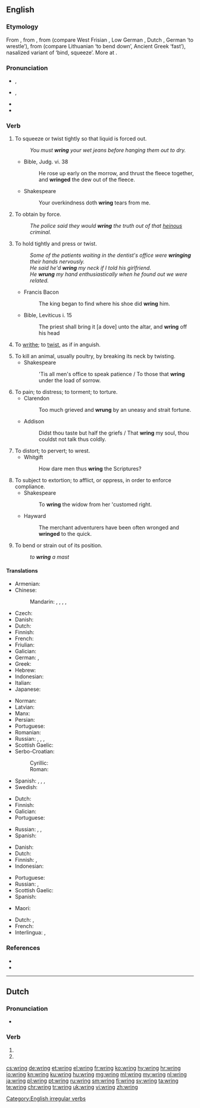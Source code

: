 ==English==

===Etymology===
From {{etyl|enm|en}} {{m|enm|wringen}}, from {{etyl|ang|en}} {{m|ang|wringan}}, from {{etyl|gem-pro|en}} {{m|gem-pro|*wringaną}} (compare West Frisian {{m|fy|wringe}}, Low German {{m|nds|wringen}}, Dutch {{m|nl|wringen}}, German {{m|de|ringen}} ‘to wrestle’), from {{etyl|ine-pro|en}} {{m|ine-pro|*wrenǵʰ-}} (compare Lithuanian {{m|lt|reñgtis}} ‘to bend down’, Ancient Greek {{m|grc|ῥίμφα}} ‘fast’), nasalized variant of {{m|ine-pro|*werǵʰ-}} ‘bind, squeeze’. More at {{l|en|worry}}.

===Pronunciation===
* {{enPR|rĭng}}, {{IPA|/ɹɪŋ/|lang=en}}
* {{a|US|also}} {{enPR|rēng}}, {{IPA|/ɹiːŋ/|lang=en}}
* {{homophones|ring|lang=en}}
* {{rhymes|ɪŋ|lang=en}}

===Verb===
{{en-verb|wrings|wringing|wrang|past2=wrung|past3=wringed|past3_qual=obsolete|wrung|past_ptc2=wringed|past_ptc2_qual=obsolete}}

# To squeeze or twist tightly so that liquid is forced out.
#: ''You must '''wring''' your wet jeans before hanging them out to dry.''
#* Bible, Judg. vi. 38
#*: He rose up early on the morrow, and thrust the fleece together, and '''wringed''' the dew out of the fleece.
#* Shakespeare
#*: Your overkindness doth '''wring''' tears from me.
# To obtain by force.
#: ''The police said they would '''wring''' the truth out of that [[heinous]] criminal.''
# To hold tightly and press or twist.
#: ''Some of the patients waiting in the dentist's office were '''wringing''' their hands nervously.''
#: ''He said he'd '''wring''' my neck if I told his girlfriend.''
#: ''He '''wrung''' my hand enthusiastically when he found out we were related.''
#* Francis Bacon
#*: The king began to find where his shoe did '''wring''' him.
#* Bible, Leviticus i. 15
#*: The priest shall bring it [a dove] unto the altar, and '''wring''' off his head
# {{label|en|intransitive}} To [[writhe]]; to [[twist]], as if in anguish.
# To kill an animal, usually poultry, by breaking its neck by twisting.
#* Shakespeare
#*: 'Tis all men's office to speak patience / To those that '''wring''' under the load of sorrow.
# To pain; to distress; to torment; to torture.
#* Clarendon
#*: Too much grieved and '''wrung''' by an uneasy and strait fortune.
#* Addison
#*: Didst thou taste but half the griefs / That '''wring''' my soul, thou couldst not talk thus coldly.
# To distort; to pervert; to wrest.
#* Whitgift
#*: How dare men thus '''wring''' the Scriptures?
# To subject to extortion; to afflict, or oppress, in order to enforce compliance.
#* Shakespeare
#*: To '''wring''' the widow from her 'customed right.
#* Hayward
#*: The merchant adventurers have been often wronged and '''wringed''' to the quick.
# {{label|en|nautical}} To bend or strain out of its position.
#: ''to '''wring''' a mast''

====Translations====
{{trans-top|to squeeze or twist tightly so that liquid is forced out}}
* Armenian: {{t+|hy|քամել}}
* Chinese:
*: Mandarin: {{t+|cmn|擰|sc=Hani}}, {{t+|cmn|拧|tr=níng|sc=Hani}}, {{t+|cmn|絞|sc=Hani}}, {{t+|cmn|绞|tr=jiǎo|sc=Hani}}, {{t+|cmn|扭|tr=niǔ|sc=Hani}}
* Czech: {{t+|cs|ždímat}}
* Danish: {{t|da|vride}}
* Dutch: {{t+|nl|uitwringen}}
* Finnish: {{t+|fi|vääntää}}
* French: {{t+|fr|essorer}}
* Friulian: {{t|fur|stuargi}}
* Galician: {{t|gl|espremer}}
* German: {{t+|de|wringen}}, {{t+|de|auswringen}}
* Greek: {{t+|el|στείβω}}
* Hebrew: {{t|he|סחט|tr=sakhát}}
* Indonesian: {{t+|id|peras}}
* Italian: {{t+|it|spremere}}
* Japanese: {{t|ja|絞る|tr=しぼる, shiboru|sc=Jpan}}
{{trans-mid}}
* Norman: {{t|nrf|teurtre}}
* Latvian: {{t+|lv|griezt}}
* Manx: {{t|gv|faast}}
* Persian: {{t+|fa|چلاندن|tr=čelândan|sc=fa-Arab}}
* Portuguese: {{t+|pt|torcer}}
* Romanian: {{t+|ro|stoarce}}
* Russian: {{t+|ru|выжима́ть|impf}}, {{t+|ru|вы́жать|pf}}, {{t+|ru|выкру́чивать|impf}}, {{t+|ru|вы́крутить|pf}}
* Scottish Gaelic: {{t|gd|snìomh}}
* Serbo-Croatian:
*: Cyrillic: {{t|sh|исциједити}}
*: Roman: {{t+|sh|iscijediti}}
* Spanish: {{t+|es|exprimir}}, {{t+|es|retorcer}}, {{t+|es|escurrir}}, {{t+|es|retorcer}}
* Swedish: {{t|sv|vrida ur}}
{{trans-bottom}}

{{trans-top|to obtain by force}}
* Dutch: {{t+|nl|afpersen}}
* Finnish: {{t+|fi|puristaa}}
* Galician: {{t|gl|espremer}}
* Portuguese: {{t+|pt|arrancar}}
{{trans-mid}}
* Russian: {{t+|ru|выжима́ть|impf}}, {{t+|ru|вы́жать|pf}}, {{t+|ru|вымога́ть|impf}}
* Spanish: {{t+|es|exprimir}}
{{trans-bottom}}

{{trans-top|to hold tightly and press or twist}}
* Danish: {{t|da|vride}}
* Dutch: {{t+|nl|wringen}}
* Finnish: {{t+|fi|väännellä}} {{qualifier|hands}}, {{t+|fi|vääntää}} {{t|fi|niskat nurin}} {{qualifier|neck}}
* Indonesian: {{t+|id|remas}}
{{trans-mid}}
* Portuguese: {{t+|pt|torcer}}
* Russian: {{t+|ru|сжима́ть|impf}}, {{t+|ru|сжать|pf}}
* Scottish Gaelic: {{t|gd|snìomh}}
* Spanish: {{t+|es|retorcer}}
{{trans-bottom}}

{{trans-top|to kill an animal by breaking its neck by twisting}}
* Maori: {{t|mi|kōwiri}}
{{trans-mid}}
{{trans-bottom}}

{{checktrans-top}}
* Dutch: {{t+check|nl|wringen}}, {{t+check|nl|uitwringen}}
* French: {{t+check|fr|tordre}}
* Interlingua: {{t-check|ia|exprimer}}, {{t-check|ia|torquer}}
{{trans-bottom}}

===References===
* {{R:Century 1911}}
* {{R:Webster 1913}}

[[Category:English irregular verbs]]

----

==Dutch==

===Pronunciation===
* {{audio|Nl-wring.ogg|Audio|lang=nl}}

===Verb===
{{nl-verb-form}}

# {{nl-verb form of|p=1|n=sg|t=pres|m=ind|wringen}}
# {{nl-verb form of|m=imp|wringen}}

[[cs:wring]]
[[de:wring]]
[[et:wring]]
[[el:wring]]
[[fr:wring]]
[[ko:wring]]
[[hy:wring]]
[[hr:wring]]
[[io:wring]]
[[kn:wring]]
[[ku:wring]]
[[hu:wring]]
[[mg:wring]]
[[ml:wring]]
[[my:wring]]
[[nl:wring]]
[[ja:wring]]
[[pl:wring]]
[[pt:wring]]
[[ru:wring]]
[[sm:wring]]
[[fi:wring]]
[[sv:wring]]
[[ta:wring]]
[[te:wring]]
[[chr:wring]]
[[tr:wring]]
[[uk:wring]]
[[vi:wring]]
[[zh:wring]]